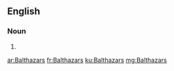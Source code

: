 ==English==

===Noun===
{{head|en|plural}}

# {{plural of|Balthazar|lang=en|nocat=1}}

[[ar:Balthazars]]
[[fr:Balthazars]]
[[ku:Balthazars]]
[[mg:Balthazars]]